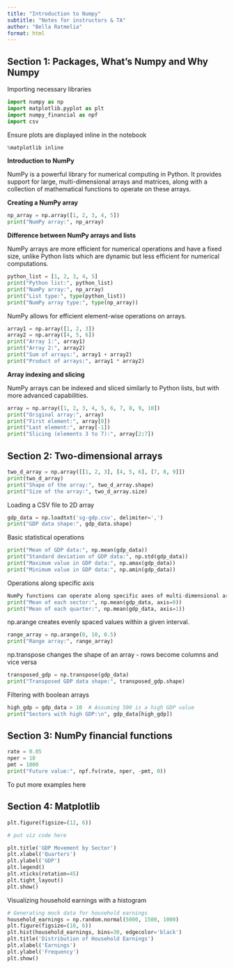 ```yaml
---
title: "Introduction to Numpy"
subtitle: "Notes for instructors & TA"
author: "Bella Ratmelia"
format: html
---
```


## Section 1: Packages, What's Numpy and Why Numpy

Importing necessary libraries

``` python
import numpy as np
import matplotlib.pyplot as plt
import numpy_financial as npf
import csv
```

Ensure plots are displayed inline in the notebook

``` python
%matplotlib inline
```

**Introduction to NumPy**

NumPy is a powerful library for numerical computing in Python. It provides support for large, multi-dimensional arrays and matrices, along with a collection of mathematical functions to operate on these arrays. 

**Creating a NumPy array**

``` python
np_array = np.array([1, 2, 3, 4, 5])
print("NumPy array:", np_array)
```

**Difference between NumPy arrays and lists**

NumPy arrays are more efficient for numerical operations and have a fixed size, unlike Python lists which are dynamic but less efficient for numerical computations.

``` python
python_list = [1, 2, 3, 4, 5]
print("Python list:", python_list)
print("NumPy array:", np_array)
print("List type:", type(python_list))
print("NumPy array type:", type(np_array))
```

NumPy allows for efficient element-wise operations on arrays.

``` python
array1 = np.array([1, 2, 3])
array2 = np.array([4, 5, 6])
print("Array 1:", array1)
print("Array 2:", array2)
print("Sum of arrays:", array1 + array2)
print("Product of arrays:", array1 * array2)
```

**Array indexing and slicing**

NumPy arrays can be indexed and sliced similarly to Python lists, but with more advanced capabilities.

``` python
array = np.array([1, 2, 3, 4, 5, 6, 7, 8, 9, 10])
print("Original array:", array)
print("First element:", array[0])
print("Last element:", array[-1])
print("Slicing (elements 3 to 7):", array[2:7])
```

## Section 2: Two-dimensional arrays

``` python
two_d_array = np.array([[1, 2, 3], [4, 5, 6], [7, 8, 9]])
print(two_d_array)
print("Shape of the array:", two_d_array.shape)
print("Size of the array:", two_d_array.size)
```

Loading a CSV file to 2D array

``` python
gdp_data = np.loadtxt('sg-gdp.csv', delimiter=',')
print("GDP data shape:", gdp_data.shape)
```

Basic statistical operations

``` python
print("Mean of GDP data:", np.mean(gdp_data))
print("Standard deviation of GDP data:", np.std(gdp_data))
print("Maximum value in GDP data:", np.amax(gdp_data))
print("Minimum value in GDP data:", np.amin(gdp_data))
```

Operations along specific axis

``` python
NumPy functions can operate along specific axes of multi-dimensional arrays.
print("Mean of each sector:", np.mean(gdp_data, axis=0))
print("Mean of each quarter:", np.mean(gdp_data, axis=1))
```

np.arange creates evenly spaced values within a given interval.

``` python
range_array = np.arange(0, 10, 0.5)
print("Range array:", range_array)
```

np.transpose changes the shape of an array - rows become columns and vice versa

``` python
transposed_gdp = np.transpose(gdp_data)
print("Transposed GDP data shape:", transposed_gdp.shape)
```

Filtering with boolean arrays

``` python
high_gdp = gdp_data > 10  # Assuming 500 is a high GDP value
print("Sectors with high GDP:\n", gdp_data[high_gdp])
```

## Section 3: NumPy financial functions

``` python
rate = 0.05
nper = 10
pmt = 1000
print("Future value:", npf.fv(rate, nper, -pmt, 0))
```

To put more examples here

## Section 4: Matplotlib

``` python
plt.figure(figsize=(12, 6))

# put viz code here

plt.title('GDP Movement by Sector')
plt.xlabel('Quarters')
plt.ylabel('GDP')
plt.legend()
plt.xticks(rotation=45)
plt.tight_layout()
plt.show()
```

Visualizing household earnings with a histogram

``` python
# Generating mock data for household earnings
household_earnings = np.random.normal(5000, 1500, 1000)
plt.figure(figsize=(10, 6))
plt.hist(household_earnings, bins=30, edgecolor='black')
plt.title('Distribution of Household Earnings')
plt.xlabel('Earnings')
plt.ylabel('Frequency')
plt.show()
```